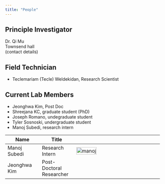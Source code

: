 ```yaml
---
title: "People"
---
```


## Principle Investigator

Dr. Qi Mu\
Townsend hall\
(contact details)

## Field Technician
- Teclemariam (Tecle) Weldekidan, Research Scientist

## Current Lab Members
- Jeonghwa Kim, Post Doc
- Shreejana KC, graduate student (PhD)
- Joseph Romano, undegraduate student
- Tyler Sosnoski, undergraduate student
- Manoj Subedi, research intern

| Name | Title |  |
|--|--|-----|
| Manoj Subedi | Research Intern  | ![manoj](/images/Manoj Subedi.jpg){ width=50% } |
| Jeonghwa Kim | Post-Doctoral Researcher | |


